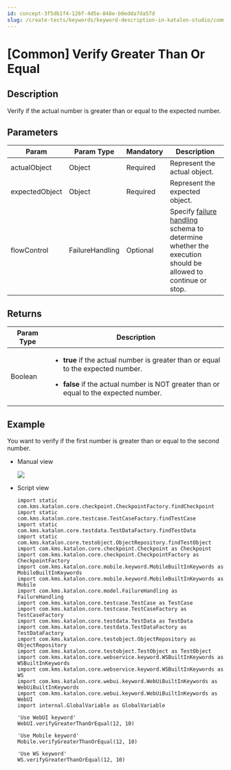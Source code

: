 ```yaml
---
id: concept-3f5db1f4-126f-4d5e-848e-b0edda7da57d
slug: /create-tests/keywords/keyword-description-in-katalon-studio/common-assertions/common-verify-greater-than-or-equal
---
```


# \[Common\] Verify Greater Than Or Equal

## Description

Verify if the actual number is greater than or equal to the expected number.

## Parameters

<table><tr><th>Param</th><th>Param Type</th><th>Mandatory</th><th>Description</th></tr><tbody><tr><td>actualObject</td><td>Object</td><td>Required</td><td>Represent the actual object.</td></tr><tr><td>expectedObject</td><td>Object</td><td>Required</td><td>Represent the expected object.</td></tr><tr><td>flowControl</td><td>FailureHandling</td><td>Optional</td><td>Specify <a href="/maintain/configure-failure-handling-settings-in-katalon-studio" >failure handling</a> schema to determine whether the execution should be allowed to continue or stop.</td></tr></tbody></table>

## Returns

<table><tr><th>Param Type</th><th>Description</th></tr><tbody><tr><td>Boolean</td><td><ul><li><p><strong>true</strong> if the actual number is greater than or equal to the expected number.</p></li><li><p><strong>false</strong> if the actual number is NOT greater than or equal to the expected number.</p></li></ul></td></tr></tbody></table>

## Example

You want to verify if the first number is greater than or equal to the second number.

-   Manual view

    <img src="https://github.com/katalon-studio/docs-images/raw/master/katalon-studio/docs/common-verify-greater-than-or-equal/image2017-3-3-173A303A33.png" />

-   Script view

    ```
    import static com.kms.katalon.core.checkpoint.CheckpointFactory.findCheckpoint
    import static com.kms.katalon.core.testcase.TestCaseFactory.findTestCase
    import static com.kms.katalon.core.testdata.TestDataFactory.findTestData
    import static com.kms.katalon.core.testobject.ObjectRepository.findTestObject
    import com.kms.katalon.core.checkpoint.Checkpoint as Checkpoint
    import com.kms.katalon.core.checkpoint.CheckpointFactory as CheckpointFactory
    import com.kms.katalon.core.mobile.keyword.MobileBuiltInKeywords as MobileBuiltInKeywords
    import com.kms.katalon.core.mobile.keyword.MobileBuiltInKeywords as Mobile
    import com.kms.katalon.core.model.FailureHandling as FailureHandling
    import com.kms.katalon.core.testcase.TestCase as TestCase
    import com.kms.katalon.core.testcase.TestCaseFactory as TestCaseFactory
    import com.kms.katalon.core.testdata.TestData as TestData
    import com.kms.katalon.core.testdata.TestDataFactory as TestDataFactory
    import com.kms.katalon.core.testobject.ObjectRepository as ObjectRepository
    import com.kms.katalon.core.testobject.TestObject as TestObject
    import com.kms.katalon.core.webservice.keyword.WSBuiltInKeywords as WSBuiltInKeywords
    import com.kms.katalon.core.webservice.keyword.WSBuiltInKeywords as WS
    import com.kms.katalon.core.webui.keyword.WebUiBuiltInKeywords as WebUiBuiltInKeywords
    import com.kms.katalon.core.webui.keyword.WebUiBuiltInKeywords as WebUI
    import internal.GlobalVariable as GlobalVariable
    
    'Use WebUI keyword'
    WebUI.verifyGreaterThanOrEqual(12, 10)
    
    'Use Mobile keyword'
    Mobile.verifyGreaterThanOrEqual(12, 10)
    
    'Use WS keyword'
    WS.verifyGreaterThanOrEqual(12, 10)
    
    ```
